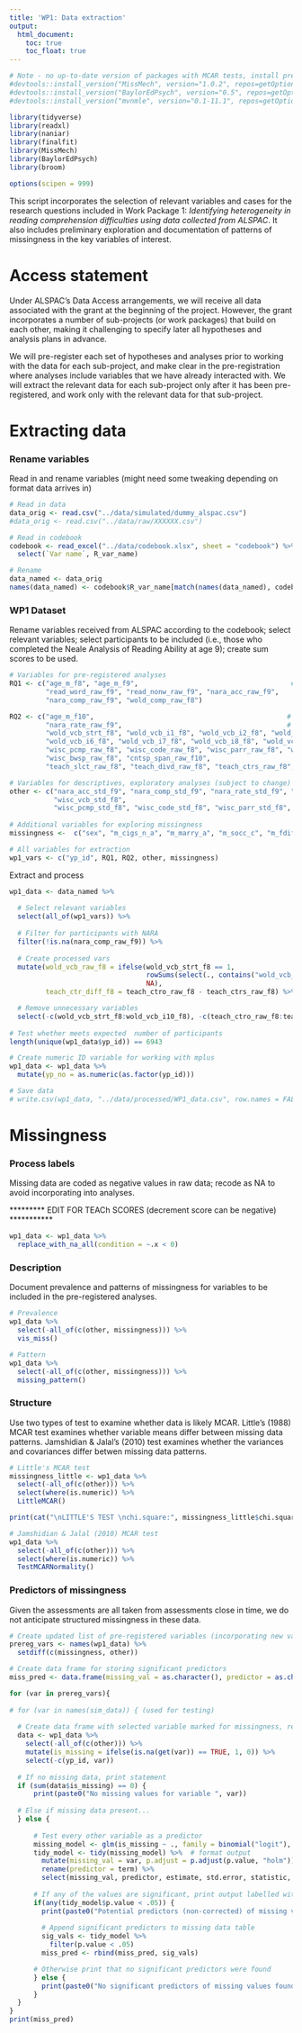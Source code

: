 ```yaml
---
title: 'WP1: Data extraction'
output: 
  html_document:
    toc: true
    toc_float: true
---
```


```r
# Note - no up-to-date version of packages with MCAR tests, install prev versions
#devtools::install_version("MissMech", version="1.0.2", repos=getOption("repos")["CRAN"])
#devtools::install_version("BaylorEdPsych", version="0.5", repos=getOption("repos")["CRAN"])
#devtools::install_version("mvnmle", version="0.1-11.1", repos=getOption("repos")["CRAN"])

library(tidyverse)
library(readxl)
library(naniar)
library(finalfit)
library(MissMech)
library(BaylorEdPsych)
library(broom)

options(scipen = 999)
```

This script incorporates the selection of relevant variables and cases for the research questions included in Work Package 1: *Identifying heterogeneity in reading comprehension difficulties using data collected from ALSPAC*. It also includes preliminary exploration and documentation of patterns of missingness in the key variables of interest.

# Access statement

Under ALSPAC's Data Access arrangements, we will receive all data associated with the grant at the beginning of the project. However, the grant incorporates a number of sub-projects (or work packages) that build on each other, making it challenging to specify later all hypotheses and analysis plans in advance.

We will pre-register each set of hypotheses and analyses prior to working with the data for each sub-project, and make clear in the pre-registration where analyses include variables that we have already interacted with. We will extract the relevant data for each sub-project only after it has been pre-registered, and work only with the relevant data for that sub-project.

# Extracting data

### Rename variables 

Read in and rename variables (might need some tweaking depending on format data arrives in)

```r
# Read in data
data_orig <- read.csv("../data/simulated/dummy_alspac.csv")
#data_orig <- read.csv("../data/raw/XXXXXX.csv")

# Read in codebook 
codebook <- read_excel("../data/codebook.xlsx", sheet = "codebook") %>% 
  select(`Var name`, R_var_name)

# Rename
data_named <- data_orig 
names(data_named) <- codebook$R_var_name[match(names(data_named), codebook$`Var name`)]
```

### WP1 Dataset 

Rename variables received from ALSPAC according to the codebook; select relevant variables; select participants to be included (i.e., those who completed the Neale Analysis of Reading Ability at age 9); create sum scores to be used.

```r
# Variables for pre-registered analyses
RQ1 <- c("age_m_f8", "age_m_f9",                                      # age
         "read_word_raw_f9", "read_nonw_raw_f9", "nara_acc_raw_f9",    # accuracy
         "nara_comp_raw_f9", "wold_comp_raw_f8")                       # comprehension

RQ2 <- c("age_m_f10",                                                # age
         "nara_rate_raw_f9",                                         # fluency
         "wold_vcb_strt_f8", "wold_vcb_i1_f8", "wold_vcb_i2_f8", "wold_vcb_i3_f8", "wold_vcb_i4_f8", "wold_vcb_i5_f8", 
         "wold_vcb_i6_f8", "wold_vcb_i7_f8", "wold_vcb_i8_f8", "wold_vcb_i9_f8", "wold_vcb_i10_f8",  "wisc_vcb_raw_f8",     # vocabulary
         "wisc_pcmp_raw_f8", "wisc_code_raw_f8", "wisc_parr_raw_f8", "wisc_bloc_raw_f8", "wisc_obja_raw_f8",  # nonverbal ability 
         "wisc_bwsp_raw_f8", "cntsp_span_raw_f10",                     # working memory
         "teach_slct_raw_f8", "teach_divd_raw_f8", "teach_ctrs_raw_f8", "teach_ctro_raw_f8", "sdq_hyp_prnt_ku") #attention  

# Variables for descriptives, exploratory analyses (subject to change)
other <- c("nara_acc_std_f9", "nara_comp_std_f9", "nara_rate_std_f9", "nara_npass_f9",
           "wisc_vcb_std_f8",
           "wisc_pcmp_std_f8", "wisc_code_std_f8", "wisc_parr_std_f8", "wisc_bloc_std_f8", "wisc_obja_std_f8", "wisc_perf_std_f8") 
  
# Additional variables for exploring missingness
missingness <-  c("sex", "m_cigs_n_a", "m_marry_a", "m_socc_c", "m_fdif_tot_c", "m_home_a")

# All variables for extraction
wp1_vars <- c("yp_id", RQ1, RQ2, other, missingness)  
```

Extract and process
```r
wp1_data <- data_named %>% 
  
  # Select relevant variables
  select(all_of(wp1_vars)) %>% 
  
  # Filter for participants with NARA
  filter(!is.na(nara_comp_raw_f9)) %>% 
  
  # Create processed vars 
  mutate(wold_vcb_raw_f8 = ifelse(wold_vcb_strt_f8 == 1,                      # wold vocab sum score
                                  rowSums(select(., contains("wold_vcb_i"))), # TO-DO check missing item-level data
                                  NA),
         teach_ctr_diff_f8 = teach_ctro_raw_f8 - teach_ctrs_raw_f8) %>%      # difference score for teach attentional control

  # Remove unnecessary variables
  select(-c(wold_vcb_strt_f8:wold_vcb_i10_f8), -c(teach_ctro_raw_f8:teach_ctrs_raw_f8))
 
# Test whether meets expected  number of participants
length(unique(wp1_data$yp_id)) == 6943

# Create numeric ID variable for working with mplus
wp1_data <- wp1_data %>% 
  mutate(yp_no = as.numeric(as.factor(yp_id)))

# Save data
# write.csv(wp1_data, "../data/processed/WP1_data.csv", row.names = FALSE)
```

# Missingness

### Process labels

Missing data are coded as negative values in raw data; recode as NA to avoid incorporating into analyses. 

********* EDIT FOR TEACh SCORES (decrement score can be negative) ***********

```r
wp1_data <- wp1_data %>% 
  replace_with_na_all(condition = ~.x < 0)
```

### Description

Document prevalence and patterns of missingness for variables to be included in the pre-registered analyses.

```r
# Prevalence
wp1_data %>% 
  select(-all_of(c(other, missingness))) %>% 
  vis_miss()

# Pattern
wp1_data %>% 
  select(-all_of(c(other, missingness))) %>% 
  missing_pattern()
```

### Structure

Use two types of test to examine whether data is likely MCAR. Little's (1988) MCAR test examines whether variable means differ between missing data patterns. Jamshidian & Jalal's (2010) test examines whether the variances and covariances differ betwen missing data patterns. 

```r
# Little's MCAR test 
missingness_little <- wp1_data %>% 
  select(-all_of(c(other))) %>% 
  select(where(is.numeric)) %>% 
  LittleMCAR()

print(cat("\nLITTLE'S TEST \nchi.square:", missingness_little$chi.square, "\ndf:", missingness_little$df, "\np = ", missingness_little$p.value))

# Jamshidian & Jalal (2010) MCAR test
wp1_data %>% 
  select(-all_of(c(other))) %>% 
  select(where(is.numeric)) %>% 
  TestMCARNormality()
```

### Predictors of missingness 

Given the assessments are all taken from assessments close in time, we do not anticipate structured missingness in these data. 

```r
# Create updated list of pre-registered variables (incorporating new vars created above)
prereg_vars <- names(wp1_data) %>% 
  setdiff(c(missingness, other))

# Create data frame for storing significant predictors
miss_pred <- data.frame(missing_val = as.character(), predictor = as.character(), estimate = as.numeric(), std.error = as.numeric(), statistic = as.numeric(), p.value = as.numeric(), p.holm = as.numeric())

for (var in prereg_vars){
  
# for (var in names(sim_data)) { (used for testing)
  
  # Create data frame with selected variable marked for missingness, remove irrelevant columns 
  data <- wp1_data %>% 
    select(-all_of(c(other))) %>% 
    mutate(is_missing = ifelse(is.na(get(var)) == TRUE, 1, 0)) %>% 
    select(-c(yp_id, var))
  
  # If no missing data, print statement
  if (sum(data$is_missing) == 0) {
      print(paste0("No missing values for variable ", var))
    
  # Else if missing data present...
  } else {
      
      # Test every other variable as a predictor
      missing_model <- glm(is_missing ~ ., family = binomial("logit"), data = data)
      tidy_model <- tidy(missing_model) %>%  # format output
        mutate(missing_val = var, p.adjust = p.adjust(p.value, "holm")) %>% 
        rename(predictor = term) %>% 
        select(missing_val, predictor, estimate, std.error, statistic, p.value, p.adjust)
      
      # If any of the values are significant, print output labelled with predictor and variable
      if(any(tidy_model$p.value < .05)) {
        print(paste0("Potential predictors (non-corrected) of missing values for variable  ", var))
        
        # Append significant predictors to missing data table
        sig_vals <- tidy_model %>% 
          filter(p.value < .05)
        miss_pred <- rbind(miss_pred, sig_vals)

      # Otherwise print that no significant predictors were found
      } else {
        print(paste0("No significant predictors of missing values found for variable ", var))
      }
  }
}
print(miss_pred)
```
